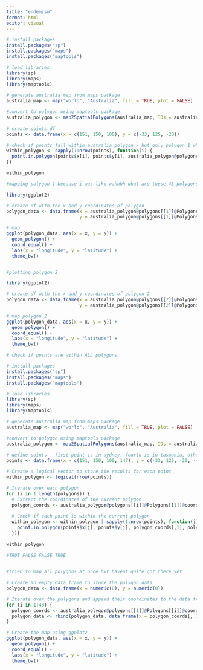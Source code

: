 ```yaml
---
title: "endemism"
format: html
editor: visual
---
```


```r

# install packages
install.packages("sp")
install.packages("maps")
install.packages("maptools")

# load libraries
library(sp)
library(maps)
library(maptools)

# generate australia map from maps package
australia_map <- map("world", "Australia", fill = TRUE, plot = FALSE)

#convert to polygon using maptools package
australia_polygon <- map2SpatialPolygons(australia_map, IDs = australia_map$names, proj4string = CRS("+proj=longlat +datum=WGS84"))
 
# create points df
points <- data.frame(x = c(151, 150, 100), y = c(-33, 125, -20))

# check if points fall within australia_polygon - but only polygon 1 which is mainland australia
within_polygon <- sapply(1:nrow(points), function(i) {
  point.in.polygon(points$x[i], points$y[i], australia_polygon@polygons[[1]]@Polygons[[1]]@coords[,1], australia_polygon@polygons[[1]]@Polygons[[1]]@coords[,2])
})

within_polygon


```

```r

#mapping polygon 1 because i was like wahhhh what are these 43 polygons? 

library(ggplot2)

# create df with the x and y coordinates of polygon
polygon_data <- data.frame(x = australia_polygon@polygons[[1]]@Polygons[[1]]@coords[, 1],
                           y = australia_polygon@polygons[[1]]@Polygons[[1]]@coords[, 2])

# map
ggplot(polygon_data, aes(x = x, y = y)) +
  geom_polygon() +
  coord_equal() +
  labs(x = "longitude", y = "latitude") +
  theme_bw()



```

```r

#plotting polygon 2 

library(ggplot2)

# create df with the x and y coordinates of polygon 2
polygon_data <- data.frame(x = australia_polygon@polygons[[2]]@Polygons[[1]]@coords[, 1],
                           y = australia_polygon@polygons[[2]]@Polygons[[1]]@coords[, 2])

# map polygon 2
ggplot(polygon_data, aes(x = x, y = y)) +
  geom_polygon() +
  coord_equal() +
  labs(x = "longitude", y = "latitude") +
  theme_bw()


```

```r

# check if points are within ALL polygons

# install packages
install.packages("sp")
install.packages("maps")
install.packages("maptools")

# load libraries
library(sp)
library(maps)
library(maptools)

# generate australia map from maps package
australia_map <- map("world", "Australia", fill = TRUE, plot = FALSE)

#convert to polygon using maptools package
australia_polygon <- map2SpatialPolygons(australia_map, IDs = australia_map$names, proj4string = CRS("+proj=longlat +datum=WGS84"))
 
# define points - first point is in sydney, fourth is in tasmania, others are outside aus
points <- data.frame(x = c(151, 150, 100, 147), y = c(-33, 125, -20, -42))

# Create a logical vector to store the results for each point
within_polygon <- logical(nrow(points))

# Iterate over each polygon
for (i in 1:length(polygons)) {
  # Extract the coordinates of the current polygon
  polygon_coords <- australia_polygon@polygons[[i]]@Polygons[[1]]@coords
  
  # Check if each point is within the current polygon
  within_polygon <- within_polygon | sapply(1:nrow(points), function(j) {
    point.in.polygon(points$x[j], points$y[j], polygon_coords[,1], polygon_coords[,2])
  })}
  
within_polygon

#TRUE FALSE FALSE TRUE
  
```

```r
#tried to map all polygons at once but havent quite got there yet 

# Create an empty data frame to store the polygon data
polygon_data <- data.frame(x = numeric(0), y = numeric(0))

# Iterate over the polygons and append their coordinates to the data frame
for (i in 1:43) {
  polygon_coords <- australia_polygon@polygons[[1]]@Polygons[[i]]@coords
  polygon_data <- rbind(polygon_data, data.frame(x = polygon_coords[, 1], y = polygon_coords[, 2]))
}

# Create the map using ggplot2
ggplot(polygon_data, aes(x = x, y = y)) +
  geom_polygon() +
  coord_equal() +
  labs(x = "longitude", y = "latitude") +
  theme_bw()

```

```r


```

\
